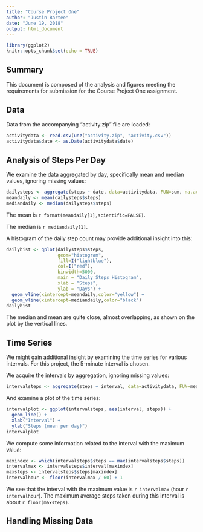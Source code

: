 ```yaml
---
title: "Course Project One"
author: "Justin Bartee"
date: "June 19, 2018"
output: html_document
---
```


```r
library(ggplot2)
knitr::opts_chunk$set(echo = TRUE)
```

## Summary

This document is composed of the analysis and figures meeting the requirements for submission for the Course Project One assignment.

## Data
Data from the accompanying "activity.zip" file are loaded:

```r
activitydata <- read.csv(unz("activity.zip", "activity.csv"))
activitydata$date <- as.Date(activitydata$date)
```

## Analysis of Steps Per Day

We examine the data aggregated by day, specifically mean and median values, ignoring missing values:
```r
dailysteps <- aggregate(steps ~ date, data=activitydata, FUN=sum, na.action = na.omit)
meandaily <- mean(dailysteps$steps)
mediandaily <- median(dailysteps$steps)
```

The mean is `r format(meandaily[1],scientific=FALSE)`.

The median is `r mediandaily[1]`.


A histogram of the daily step count may provide additional insight into this:
```r
dailyhist <- qplot(dailysteps$steps, 
                   geom="histogram",
                   fill=I("lightblue"),
                   col=I("red"),
                   binwidth=5000,
                   main = "Daily Steps Histogram",
                   xlab = "Steps",
                   ylab = "Days") +
  geom_vline(xintercept=meandaily,color="yellow") +
  geom_vline(xintercept=mediandaily,color="black")
dailyhist
```

The median and mean are quite close, almost overlapping, as shown on the plot by the vertical lines.


## Time Series

We might gain additional insight by examining the time series for various intervals. For this project, the 5-minute interval is chosen.

We acquire the intervals by aggregation, ignoring missing values:
```r
intervalsteps <- aggregate(steps ~ interval, data=activitydata, FUN=mean)
```

And examine a plot of the time series:

```r
intervalplot <- ggplot(intervalsteps, aes(interval, steps)) +
  geom_line() +
  xlab("Interval") +
  ylab("Steps (mean per day)")
intervalplot
```

We compute some information related to the interval with the maximum value:
```r
maxindex <- which(intervalsteps$steps == max(intervalsteps$steps))
intervalmax <- intervalsteps$interval[maxindex]
maxsteps <- intervalsteps$steps[maxindex]
intervalhour <- floor(intervalmax / 60) + 1
```
We see that the interval with the maximum value is `r intervalmax` (hour `r intervalhour`). The maximum average steps taken during this interval is about `r floor(maxsteps)`. 

## Handling Missing Data
